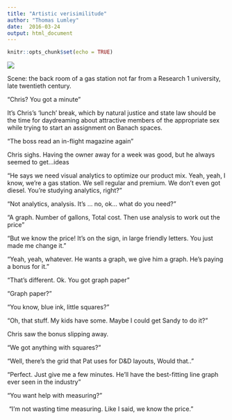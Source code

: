 ```yaml
---
title: "Artistic verisimilitude"
author: "Thomas Lumley"
date:  2016-03-24
output: html_document
---
```


```r
knitr::opts_chunk$set(echo = TRUE)
```

 ![](https://41.media.tumblr.com/af68e83839120b657d4ec2a4da42e1cb/tumblr_inline_o4khhg7XsK1s1hdxy_540.png)

Scene: the back room of a gas station not far from a Research 1 university, late twentieth century. 

“Chris? You got a minute”  

It’s Chris’s ‘lunch’ break, which by natural justice and state law should be the time for daydreaming about attractive members of the appropriate sex while trying to start an assignment on Banach spaces. 

“The boss read an in-flight magazine again”   

Chris sighs. Having the owner away for a week was good, but he always seemed to get...ideas

“He says we need visual analytics to optimize our product mix. Yeah, yeah, I know, we’re a gas station. We sell regular and premium. We don’t even got diesel. You’re studying analytics, right?”

“Not analytics, analysis. It’s ... no, ok... what do you need?”  

“A graph. Number of gallons, Total cost. Then use analysis to work out the price”  

“But we know the price! It’s on the sign, in large friendly letters. You just made me change it.”  

“Yeah, yeah, whatever. He wants a graph, we give him a graph. He’s paying a bonus for it.”  

“That’s different. Ok. You got graph paper”  

“Graph paper?”  

“You know, blue ink, little squares?”  

“Oh, that stuff. My kids have some. Maybe I could get Sandy to do it?”  

Chris saw the bonus slipping away.

“We got anything with squares?”  

“Well, there’s the grid that Pat uses for D&D layouts, Would that..”  

“Perfect. Just give me a few minutes. He’ll have the best-fitting line graph ever seen in the industry”

“You want help with measuring?”

 “I’m not wasting time measuring. Like I said, we know the price.”  
